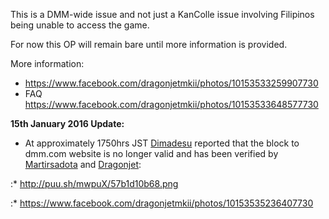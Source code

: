 This is a DMM-wide issue and not just a KanColle issue involving Filipinos being unable to access the game.

For now this OP will remain bare until more information is provided.

More information:
* https://www.facebook.com/dragonjetmkii/photos/10153533259907730
* FAQ https://www.facebook.com/dragonjetmkii/photos/10153533648577730

'''15th January 2016 Update:''' 
* At approximately 1750hrs JST [[User:Dimadesu|Dimadesu]] reported that the block to dmm.com website is no longer valid and has been verified by [[User:Martirsadota|Martirsadota]] and [[User:Dragonjet|Dragonjet]]:
:* http://puu.sh/mwpuX/57b1d10b68.png
:* https://www.facebook.com/dragonjetmkii/photos/10153535236407730 <ac_metadata title="[Issue] Philippine players are unable to access the game."> </ac_metadata>